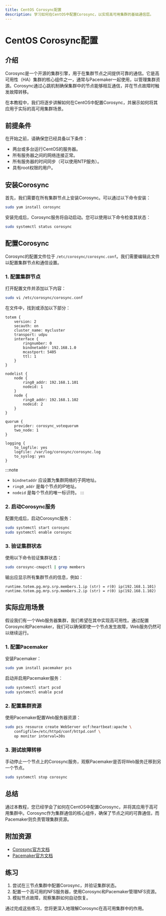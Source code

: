 ```yaml
---
title: CentOS Corosync配置
description: 学习如何在CentOS中配置Corosync，以实现高可用集群的基础通信层。
---
```


# CentOS Corosync配置

## 介绍

Corosync是一个开源的集群引擎，用于在集群节点之间提供可靠的通信。它是高可用性（HA）集群的核心组件之一，通常与Pacemaker一起使用，以管理集群资源。Corosync通过心跳机制确保集群中的节点能够相互通信，并在节点故障时触发故障转移。

在本教程中，我们将逐步讲解如何在CentOS中配置Corosync，并展示如何将其应用于实际的高可用集群场景。

## 前提条件

在开始之前，请确保您已经具备以下条件：

- 两台或多台运行CentOS的服务器。
- 所有服务器之间的网络连接正常。
- 所有服务器的时间同步（可以使用NTP服务）。
- 具有root权限的用户。

## 安装Corosync

首先，我们需要在所有集群节点上安装Corosync。可以通过以下命令安装：

```bash
sudo yum install corosync
```

安装完成后，Corosync服务将自动启动。您可以使用以下命令检查其状态：

```bash
sudo systemctl status corosync
```

## 配置Corosync

Corosync的配置文件位于 `/etc/corosync/corosync.conf`。我们需要编辑此文件以配置集群节点和通信设置。

### 1. 配置集群节点

打开配置文件并添加以下内容：

```bash
sudo vi /etc/corosync/corosync.conf
```

在文件中，找到或添加以下部分：

```plaintext
totem {
    version: 2
    secauth: on
    cluster_name: mycluster
    transport: udpu
    interface {
        ringnumber: 0
        bindnetaddr: 192.168.1.0
        mcastport: 5405
        ttl: 1
    }
}

nodelist {
    node {
        ring0_addr: 192.168.1.101
        nodeid: 1
    }
    node {
        ring0_addr: 192.168.1.102
        nodeid: 2
    }
}

quorum {
    provider: corosync_votequorum
    two_node: 1
}

logging {
    to_logfile: yes
    logfile: /var/log/corosync/corosync.log
    to_syslog: yes
}
```

:::note
- `bindnetaddr` 应设置为集群网络的子网地址。
- `ring0_addr` 是每个节点的IP地址。
- `nodeid` 是每个节点的唯一标识符。
:::

### 2. 启动Corosync服务

配置完成后，启动Corosync服务：

```bash
sudo systemctl start corosync
sudo systemctl enable corosync
```

### 3. 验证集群状态

使用以下命令验证集群状态：

```bash
sudo corosync-cmapctl | grep members
```

输出应显示所有集群节点的信息，例如：

```plaintext
runtime.totem.pg.mrp.srp.members.1.ip (str) = r(0) ip(192.168.1.101)
runtime.totem.pg.mrp.srp.members.2.ip (str) = r(0) ip(192.168.1.102)
```

## 实际应用场景

假设我们有一个Web服务器集群，我们希望在其中实现高可用性。通过配置Corosync和Pacemaker，我们可以确保即使一个节点发生故障，Web服务仍然可以继续运行。

### 1. 配置Pacemaker

安装Pacemaker：

```bash
sudo yum install pacemaker pcs
```

启动并启用Pacemaker服务：

```bash
sudo systemctl start pcsd
sudo systemctl enable pcsd
```

### 2. 配置集群资源

使用Pacemaker配置Web服务器资源：

```bash
sudo pcs resource create WebServer ocf:heartbeat:apache \
    configfile=/etc/httpd/conf/httpd.conf \
    op monitor interval=30s
```

### 3. 测试故障转移

手动停止一个节点上的Corosync服务，观察Pacemaker是否将Web服务迁移到另一个节点。

```bash
sudo systemctl stop corosync
```

## 总结

通过本教程，您已经学会了如何在CentOS中配置Corosync，并将其应用于高可用集群中。Corosync作为集群通信的核心组件，确保了节点之间的可靠通信，而Pacemaker则负责管理集群资源。

## 附加资源

- [Corosync官方文档](https://corosync.github.io/corosync/)
- [Pacemaker官方文档](https://clusterlabs.org/pacemaker/doc/)

## 练习

1. 尝试在三节点集群中配置Corosync，并验证集群状态。
2. 配置一个高可用的NFS服务器，使用Corosync和Pacemaker管理NFS资源。
3. 模拟节点故障，观察集群如何自动恢复。

通过完成这些练习，您将更深入地理解Corosync在高可用集群中的作用。
